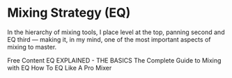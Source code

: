 # Mixing Strategy (EQ)

In the hierarchy of mixing tools, I place level at the top, panning second and EQ third — making it, in my mind, one of the most important aspects of mixing to master.

<ResourceGroupTitle>Free Content</ResourceGroupTitle>
<BadgeLink badgeText='Read' colorScheme='yellow' href='https://www.armadamusic.com/university/music-production-articles/eq-explained-the-basics'>EQ EXPLAINED - THE BASICS</BadgeLink>
<BadgeLink badgeText='Read' colorScheme='yellow' href='https://theproaudiofiles.com/the-complete-guide-to-mixing-with-eq/'>The Complete Guide to Mixing with EQ</BadgeLink>
<BadgeLink badgeText='Watch' href='https://www.youtube.com/watch?v=9m34YWAiK9U'>How To EQ Like A Pro Mixer</BadgeLink>

